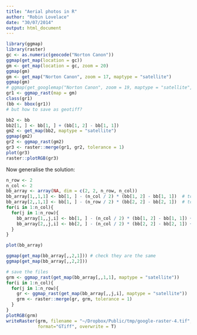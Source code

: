 ```yaml
---
title: "Aerial photos in R"
author: "Robin Lovelace"
date: "30/07/2014"
output: html_document
---
```

  
```r
library(ggmap)
library(raster)
gc <- as.numeric(geocode("Norton Canon"))
ggmap(get_map(location = gc))
gm <- get_map(location = gc, zoom = 20)
ggmap(gm)
gm <- get_map("Norton Canon", zoom = 17, maptype = "satellite")
ggmap(gm) 
# ggmap(get_googlemap("Norton Canon", zoom = 19, maptype = "satellite", size = c(640,640), scale = 2))
gr1 <- ggmap_rast(map = gm)
class(gr1)
(bb <- bbox(gr1))
# but how to save as geotiff?
```

```r
bb2 <- bb
bb2[1, ] <- bb[1, ] + (bb[1, 2] - bb[1, 1])
gm2 <- get_map(bb2, maptype = "satellite")
ggmap(gm2)
gr2 <- ggmap_rast(gm2)
gr3 <- raster::merge(gr1, gr2, tolerance = 1)
plot(gr3)
raster::plotRGB(gr3)
```

Now generalise the solution:
  
```r
n_row <- 2
n_col <- 2
bb_array <- array(NA, dim = c(2, 2, n_row, n_col))
bb_array[1,,1,1] <- bb[1, ] - (n_col / 2) * (bb[1, 2] - bb[1, 1])  # top left x
bb_array[2,,1,1] <- bb[1, ] - (n_row / 2) * (bb[2, 2] - bb[2, 1])  # top left y
for(i in 1:n_col){
  for(j in 1:n_row){
    bb_array[1,,j,i] <- bb[1, ] - (n_col / 2) * (bb[1, 2] - bb[1, 1]) + (j - 1)* (bb[1, 2] - bb[1, 1])  
    bb_array[2,,j,i] <- bb[2, ] - (n_col / 2) * (bb[2, 2] - bb[2, 1]) + (i - 1)* (bb[2, 2] - bb[2, 1])  
  }
}

plot(bb_array)

ggmap(get_map(bb_array[,,2,1])) # check they are the same
ggmap(get_map(bb_array[,,2,2]))

# save the files
grm <- ggmap_rast(get_map(bb_array[,,1,1], maptype = "satellite"))
for(i in 1:n_col){
  for(j in 1:n_row){    
    gr <- ggmap_rast(get_map(bb_array[,,j,i], maptype = "satellite"))
    grm <- raster::merge(gr, grm, tolerance = 1)
  }
}
plotRGB(grm)
writeRaster(grm, filename = "~/Dropbox/Public/tmp/google-raster-4.tif", 
            format="GTiff", overwrite = T)
```
